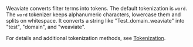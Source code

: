 Weaviate converts filter terms into tokens. The default tokenization is `word`. The `word` tokenizer keeps alphanumeric characters, lowercase them and splits on whitespace. It converts a string like "Test_domain_weaviate" into "test", "domain", and "weaviate".

For details and additional tokenization methods, see [Tokenization](/weaviate/config-refs/collections#tokenization).
